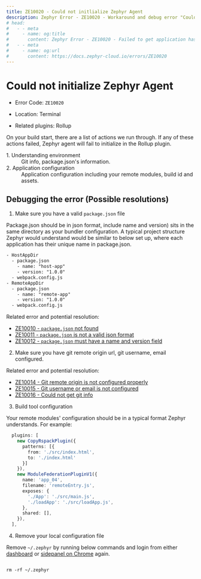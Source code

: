 ```yaml
---
title: ZE10020 - Could not initlialize Zephyr Agent
description: Zephyr Error - ZE10020 - Workaround and debug error "Could not initlialize Zephyr Agent"
# head: 
#   - - meta
#     - name: og:title
#       content: Zephyr Error - ZE10020 - Failed to get application hash list
#   - - meta
#     - name: og:url 
#       content: https://docs.zephyr-cloud.io/errors/ZE10020
---
```


# Could not initialize Zephyr Agent

- Error Code: `ZE10020`

- Location: Terminal

- Related plugins: Rollup

On your build start, there are a list of actions we run through. If any of these actions failed, Zephyr agent will fail to initialize in the Rollup plugin.

<dt>1. Understanding environment</dt>
<dd>Git info, package.json's information.</dd>
<dt>2. Application configuration</dt>
<dd>Application configuration including your remote modules, build id and assets.</dd>

## Debugging the error (Possible resolutions)

1. Make sure you have a valid `package.json` file

Package.json should be in json format, include name and version) sits in the same directory as your bundler configuration. A typical project structure Zephyr would understand would be similar to below set up, where each application has their unique name in package.json.

```txt
- HostAppDir
  - package.json 
    - name: "host-app"
    - version: "1.0.0"
  - webpack.config.js
- RemoteAppDir
  - package.json
    - name: "remote-app"
    - version: "1.0.0"
  - webpack.config.js
```

Related error and potential resolution:

- [ZE10010 - `package.json` not found](/errors/ZE10010)
- [ZE10011 - `package.json` is not a valid json format](/errors/ZE10011)
- [ZE10012 - `package.json` must have a name and version field](/errors/ZE10012)

2. Make sure you have git remote origin url, git username, email configured.

Related error and potential resolution:

- [ZE10014 - Git remote origin is not configured properly](/errors/ZE10014)
- [ZE10015 - Git username or email is not configured](/errors/ZE10015)
- [ZE10016 - Could not get git info](/errors/ZE10016)

3. Build tool configuration

Your remote modules' configuration should be in a typical format Zephyr understands. For example:

```ts
  plugins: [
    new CopyRspackPlugin({
      patterns: [{
        from: './src/index.html',
        to: './index.html'
      }]
    }),
    new ModuleFederationPluginV1({
      name: 'app_04',
      filename: 'remoteEntry.js',
      exposes: {
        './App': './src/main.js',
        './loadApp': './src/loadApp.js',
      },
      shared: [],
    }),
  ],
```

4. Remove your local configuration file

Remove `~/.zephyr` by running below commands and login from either [dashboard](https://app.zephyr-cloud.io) or [sidepanel on Chrome](https://chromewebstore.google.com/detail/zephyr-mission-control/liflhldchhinbaeplljlplhnbkdidedn) again.

```

rm -rf ~/.zephyr
```
